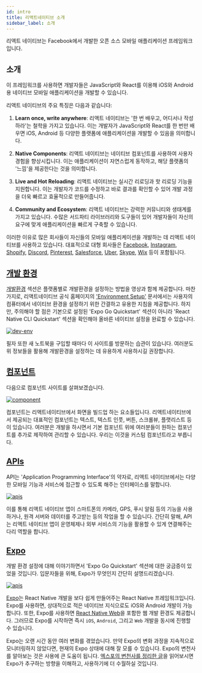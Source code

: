 ```yaml
---
id: intro
title: 리액트네이티브 소개
sidebar_label: 소개
---
```



<AdFitMobileBanner
  unit="DAN-YpcHf9p49U5ykXi8"
  className="adfit-top-mobile"
/>

리액트 네이티브는 Facebook에서 개발한 오픈 소스 모바일 애플리케이션 프레임워크입니다. 

## 소개

이 프레임워크를 사용하면 개발자들은 JavaScript와 React를 이용해 iOS와 Android용 네이티브 모바일 애플리케이션을 개발할 수 있습니다.

리액트 네이티브의 주요 특징은 다음과 같습니다:

1. **Learn once, write anywhere**: 리액트 네이티브는 '한 번 배우고, 어디서나 작성하라'는 철학을 가지고 있습니다. 이는 개발자가 JavaScript와 React를 한 번만 배우면 iOS, Android 등 다양한 플랫폼에 애플리케이션을 개발할 수 있음을 의미합니다.

2. **Native Components**: 리액트 네이티브는 네이티브 컴포넌트를 사용하여 사용자 경험을 향상시킵니다. 이는 애플리케이션이 자연스럽게 동작하고, 해당 플랫폼의 '느낌'을 제공한다는 것을 의미합니다.

3. **Live and Hot Reloading**: 리액트 네이티브는 실시간 리로딩과 핫 리로딩 기능을 지원합니다. 이는 개발자가 코드를 수정하고 바로 결과를 확인할 수 있어 개발 과정을 더욱 빠르고 효율적으로 만들어줍니다.

4. **Community and Ecosystem**: 리액트 네이티브는 강력한 커뮤니티와 생태계를 가지고 있습니다. 수많은 서드파티 라이브러리와 도구들이 있어 개발자들이 자신의 요구에 맞게 애플리케이션을 빠르게 구축할 수 있습니다.

이러한 이유로 많은 회사들이 자신들의 모바일 애플리케이션을 개발하는 데 리액트 네이티브를 사용하고 있습니다. 대표적으로 대형 회사들은 [Facebook](https://www.facebook.com/), [Instagram](https://www.instagram.com/), [Shopify](https://www.shopify.com/), [Discord](https://discord.com/), [Pinterest](https://www.pinterest.com/), [Salesforce](https://www.salesforce.com/), [Uber](https://www.uber.com/), [Skype](https://www.skype.com/), [Wix](https://www.wix.com/) 등이 포함됩니다.

## [개발 환경](http://crossplatformkorea.com/docs/current/category/development-environment)
[개발환경](http://crossplatformkorea.com/docs/current/category/development-environment) 섹션은 플랫폼별로 개발환경을 설정하는 방법을 영상과 함께 제공합니다.
마찬가지로, 리액트네이티브 공식 홈페이지의 ['Environment Setup'](https://reactnative.dev/docs/environment-setup?guide=native) 문서에서는 사용자의 컴퓨터에서 네이티브 환경을 설정하기 위한 간결하고 유용한 지침을 제공합니다.
하지만, 주의해야 할 점은 기본으로 설정된 'Expo Go Quickstart' 섹션이 아니라 'React Native CLI Quickstart' 섹션을 확인해야 올바른 네이티브 설정을 완료할 수 있습니다.

<a href="https://reactnative.dev/docs/environment-setup?guide=native"><img src={ImgDevEnv} alt="dev-env" /></a>

필자 또한 새 노트북을 구입할 때마다 이 사이트를 방문하는 습관이 있습니다.
여러분도 위 정보들을 활용해 개발환경을 설정하는 데 유용하게 사용하시길 권장합니다.

## [컴포넌트](https://reactnative.dev/docs/components-and-apis)

다음으로 컴포넌트 사이트를 살펴보겠습니다.

<a href="https://reactnative.dev/docs/components-and-apis"><img src={ImgComponent} alt="component" /></a>

컴포넌트는 리액트네이티브에서 화면을 빌드업 하는 요소들입니다.
리액트네이티브에서 제공되는 대표적인 컴포넌트는 텍스트, 텍스트 인풋, 버튼, 스크롤뷰, 플랫리스트 등이 있습니다.
여러분은 개발을 하시면서 기본 컴포넌트 위에 여러분들이 원하는 컴포넌트를 추가로 제작하여 관리할 수 있습니다.
우리는 이것을 커스텀 컴포넌트라고 부릅니다.

## [APIs](https://reactnative.dev/docs/alert)

API는 'Application Programming Interface'의 약자로, 리액트 네이티브에서는 다양한 모바일 기능과 서비스에 접근할 수 있도록 해주는 인터페이스를 말합니다.

<a href="https://reactnative.dev/docs/alert"><img src={ImgApis} alt="apis" /></a>

이를 통해 리액트 네이티브 앱이 스마트폰의 카메라, GPS, 푸시 알림 등의 기능을 사용하거나, 원격 서버와 데이터를 주고받는 등의 작업을 할 수 있습니다.
간단히 말해, API는 리액트 네이티브 앱이 운영체제나 외부 서비스의 기능을 활용할 수 있게 연결해주는 다리 역할을 합니다.

## [Expo](https://expo.dev)

개발 환경 설정에 대해 이야기하면서 'Expo Go Quickstart' 섹션에 대한 궁금증이 있었을 것입니다.
입문자들을 위해, Expo가 무엇인지 간단히 설명드리겠습니다.

<a href="https://expo.dev"><img src={ImgExpo} alt="apis" width={400} /></a>

[Expo](https://expo.dev)는 React Native 개발을 보다 쉽게 만들어주는 React Native 프레임워크입니다.
Expo를 사용하면, 상대적으로 적은 네이티브 지식으로도 iOS와 Android 개발이 가능합니다.
또한, Expo를 사용하면 [React Native Web](https://necolas.github.io/react-native-web)을 포함한 웹 개발 환경도 제공합니다.
그러므로 Expo를 시작하면 즉시 `iOS`, `Android`, 그리고 `Web` 개발을 동시에 진행할 수 있습니다.

Expo는 오랜 시간 동안 여러 변화를 겪었습니다. 만약 Expo의 변화 과정을 지속적으로 모니터링하지 않았다면, 현재의 Expo 상태에 대해 잘 모를 수 있습니다.
Expo의 변천사를 알아보는 것은 사용에 큰 도움이 됩니다.
[엑스포의 변천사를 정리한 글](https://medium.com/crossplatformkorea/expo-역사와-현재-현황-09c8fdce0114)을 읽어보시면 Expo가 추구하는 방향을 이해하고, 사용하기에 더 수월하실 것입니다.


<AdFitMobileBanner
  unit="DAN-weLLBNA8C31gpo1t"
  className="adfit-bottom-mobile"
/>

